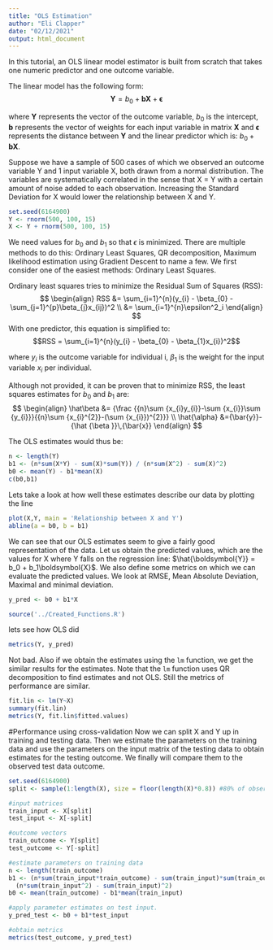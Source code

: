 ```yaml
---
title: "OLS Estimation"
author: "Eli Clapper"
date: "02/12/2021"
output: html_document
---
```


In this tutorial, an OLS linear model estimator is built from scratch that takes one numeric predictor and one outcome variable.

The linear model has the following form:
$$\boldsymbol{Y} = b_0 + \boldsymbol{b}\boldsymbol{X} + \boldsymbol{\epsilon} $$

where $\boldsymbol{Y}$ represents the vector of the outcome variable, $b_0$ is the intercept, $\boldsymbol{b}$ represents the vector of weights for each input variable in matrix $\boldsymbol{X}$ and $\boldsymbol{\epsilon}$ represents the distance between $\boldsymbol{Y}$ and the linear predictor which is: $b_0 + \boldsymbol{b}\boldsymbol{X}$.

Suppose we have a sample of 500 cases of which we observed an outcome variable Y and 1 input variable X, both drawn from a normal distribution. The variables are systematically correlated in the sense that X = Y with a certain amount of noise added to each observation. Increasing the Standard Deviation for X would lower the relationship between X and Y. 
```r
set.seed(6164900)
Y <- rnorm(500, 100, 15)
X <- Y + rnorm(500, 100, 15)
```
We need values for $b_0$ and $b_1$ so that $\epsilon$ is minimized. There are multiple methods to do this: Ordinary Least Squares, QR decomposition, Maximum likelihood estimation using Gradient Descent to name a few. We first consider one of the easiest methods: Ordinary Least Squares.

Ordinary least squares tries to minimize the Residual Sum of Squares (RSS):
$$ 
\begin{align}   
  RSS &= \sum_{i=1}^{n}(y_{i} - \beta_{0} - \sum_{j=1}^{p}\beta_{j}x_{ij})^2 \\
  &= \sum_{i=1}^{n}\epsilon^2_i
\end{align}
$$
With one predictor, this equation is simplified to:
$$RSS = \sum_{i=1}^{n}(y_{i} - \beta_{0} - \beta_{1}x_{i})^2$$

where $y_i$ is the outcome variable for individual i, $\beta_{1}$ is the weight for the input variable $x_i$ per individual.

Although not provided, it can be proven that to minimize RSS, the least squares estimates for $b_0$ and $b_1$ are:
$$
\begin{align}
  \hat\beta &= {\frac {{n}\sum {x_{i}y_{i}}-\sum {x_{i}}\sum {y_{i}}}{{n}\sum {x_{i}^{2}}-(\sum {x_{i}})^{2}}} \\
  \hat{\alpha} &={\bar{y}}-{\hat {\beta }}\,{\bar{x}}
\end{align}
$$


The OLS estimates would thus be:
```r
n <- length(Y)
b1 <- (n*sum(X*Y) - sum(X)*sum(Y)) / (n*sum(X^2) - sum(X)^2)
b0 <- mean(Y) - b1*mean(X)
c(b0,b1)
```
Lets take a look at how well these estimates describe our data by plotting the line
```r
plot(X,Y, main = 'Relationship between X and Y')
abline(a = b0, b = b1)
```
We can see that our OLS estimates seem to give a fairly good representation of the data.
Let us obtain the predicted values, which are the values for X where Y falls on the regression line:
$\hat{\boldsymbol{Y}} = b_0 + b_1\boldsymbol{X}$. We also define some metrics on which we can evaluate the predicted values. We look at RMSE, Mean Absolute Deviation, Maximal and minimal deviation. 
```r
y_pred <- b0 + b1*X

source('../Created_Functions.R')


```
lets see how OLS did
```r
metrics(Y, y_pred)
```
Not bad. Also if we obtain the estimates using the `lm` function, we get the similar results for the estimates. Note that the `lm` function uses QR decomposition to find estimates and not OLS. Still the metrics of performance are similar.
```r
fit.lin <- lm(Y~X)
summary(fit.lin)
metrics(Y, fit.lin$fitted.values)
```


#Performance using cross-validation
Now we can split X and Y up in training and testing data. Then we estimate the parameters on the training data and use the parameters on the input matrix of the testing data to obtain estimates for the testing outcome. We finally will compare them to the observed test data outcome.
```r
set.seed(6164900)
split <- sample(1:length(X), size = floor(length(X)*0.8)) #80% of observed variables in X will be used as training data

#input matrices 
train_input <- X[split]
test_input <- X[-split]

#outcome vectors
train_outcome <- Y[split]
test_outcome <- Y[-split]

#estimate parameters on training data
n <- length(train_outcome)
b1 <- (n*sum(train_input*train_outcome) - sum(train_input)*sum(train_outcome)) / 
  (n*sum(train_input^2) - sum(train_input)^2)
b0 <- mean(train_outcome) - b1*mean(train_input)

#apply parameter estimates on test input.
y_pred_test <- b0 + b1*test_input

#obtain metrics
metrics(test_outcome, y_pred_test)

```
